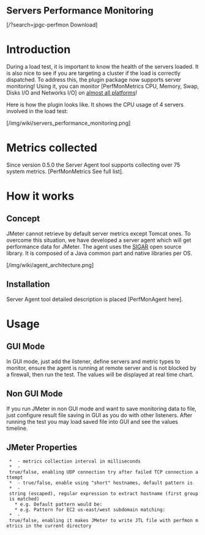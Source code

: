 <font size="5"><B>Servers Performance Monitoring</B></font>

<span class=''>[/?search=jpgc-perfmon <i class='fa fa-download'></i> Download]</span>

=Introduction=

During a load test, it is important to know the health of the servers loaded. 
It is also nice to see if you are targeting a cluster if the load is correctly 
dispatched. To address this, the plugin package now supports server monitoring!
Using it, you can monitor [PerfMonMetrics CPU, Memory, Swap, Disks I/O and Networks I/O]
on [http://support.hyperic.com/display/SIGAR/Home#Home-overview almost all platforms]!

Here is how the plugin looks like. It shows the CPU usage of 4 servers involved in the load test:

[/img/wiki/servers_performance_monitoring.png]

=Metrics collected=

Since version 0.5.0 the Server Agent tool supports collecting over 75 system metrics.
[PerfMonMetrics See full list].

=How it works=

==Concept==

JMeter cannot retrieve by default server metrics except Tomcat ones. 
To overcome this situation, we have developed a server agent which will get 
performance data for JMeter. The agent uses 
the [http://support.hyperic.com/display/SIGAR/Home SIGAR] open source library. 
It is composed of a Java common part and native libraries per OS.

[/img/wiki/agent_architecture.png]

==Installation==

Server Agent tool detailed description is placed [PerfMonAgent here].

=Usage=
==GUI Mode==
In GUI mode, just add the listener, define servers and metric types to monitor, 
ensure the agent is running at remote server and is not blocked by a firewall, 
then run the test. The values will be displayed at real time chart.

==Non GUI Mode==
If you run JMeter in non GUI mode and want to save monitoring data to file, 
just configure result file saving in GUI as you do with other listeners. After 
running the test you may load saved file into GUI and see the values timeline.

==JMeter Properties==

  * {{{jmeterPlugin.perfmon.interval}}} - metrics collection interval in milliseconds
  * {{{jmeterPlugin.perfmon.useUDP}}} - true/false, enabling UDP connection try after failed TCP connection attempt
  * {{{jmeterPlugin.perfmon.label.useHostname}}} - true/false, enable using "short" hostnames, default pattern is {{{ ([\w\-]+)\..* }}}
  * {{{jmeterPlugin.perfmon.label.useHostname.pattern}}} - string (escaped), regular expression to extract hostname (first group is matched)
    * e.g. Default pattern would be: {{{ jmeterPlugin.perfmon.label.useHostname.pattern=([\\w\\-]+)\\..* }}}
    * e.g. Pattern for EC2 us-east/west subdomain matching: {{{ jmeterPlugin.perfmon.label.useHostname.pattern=([\w\-]+\.us-(east|west)-[0-9]).* }}}
  * {{{forcePerfmonFile}}} - true/false, enabling it makes JMeter to write JTL file with perfmon metrics in the current directory
